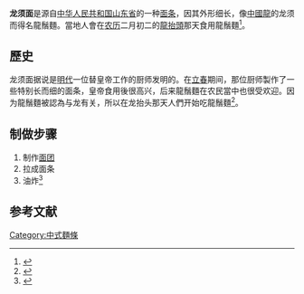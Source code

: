 {{Infobox food
| name             = 龙须面
| image            = 
| caption          = 
| alternate_name   = 
| country          = [[中国|中国]]
| region           = [[山东省|山东省]]
| creator          = 
| course           = 
| type             = [[面条|面条]]
| served           = 
| main_ingredient  = 
| variations       = 
| calories         = 
| other            = 
}} '''龙须面'''是源自[[中华人民共和国|中华人民共和国]][[山东省|山东省]]的一种[[面条|面条]]，因其外形细长，像[[龍|中國龍]]的龙须而得名龍鬚麵。當地人會在[[农历|农历]]二月初二的[[龍抬頭|龍抬頭]]那天食用龍鬚麵<ref name="Dragon beard noodles (longxu mian)">{{Cite web|title=关于龙须面 (something about Dragon beard noodles)|url=http://kaleidoscope.cultural-china.com/en/8K3819K10605.html|accessdate=2011-10-29|archiveurl=https://web.archive.org/web/20110216012536/http://kaleidoscope.cultural-china.com/en/8K3819K10605.html|archivedate=2011-02-16|dead-url=no}}</ref>。

==歷史==
龙须面据说是[[明代|明代]]一位替皇帝工作的厨师发明的。在[[立春|立春]]期间，那位厨师製作了一些特别长而细的面条，皇帝食用後很高兴，后来龍鬚麵在农民當中也很受欢迎。因为龍鬚麵被認為与龙有关，所以在龙抬头那天人們开始吃龍鬚麵<ref name="The literal allusion of Dragon whisker noodles">{{Cite web|title=龙须面的典故(the allusion of Dragon whisker noodles)|url=http://www.eblcu.com/culture/culture_toCultureInfo.jspr?cid=4af04d511ac25eb2011ac2707c230002|accessdate=2020-09-27|archive-date=2018-09-18|archive-url=https://web.archive.org/web/20180918054548/http://www.eblcu.com/culture/culture_toCultureInfo.jspr?cid=4af04d511ac25eb2011ac2707c230002|dead-url=no}}</ref>。

== 制做步骤 ==
# 制作[[生麵團|面团]]
# 拉成面条
# 油炸<ref name="Steps of making Dragon beard noodle">{{Cite web|title=制作龙须面 (Steps of making Dragon beard noodle)|url=http://eat.veryeast.cn/eat/51/2005-3/17/2005317917.htm|archiveurl=https://web.archive.org/web/20120425120934/http://eat.veryeast.cn/eat/51/2005-3/17/2005317917.htm|archivedate=2012-04-25|accessdate=2020-09-27|dead-url=no}}</ref>

== 参考文献 ==
{{Reflist}}

[[Category:中式麵條|Category:中式麵條]]